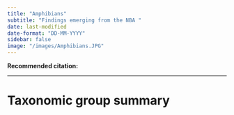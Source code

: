 ```yaml
---
title: "Amphibians"
subtitle: "Findings emerging from the NBA "
date: last-modified
date-format: "DD-MM-YYYY"
sidebar: false
image: "/images/Amphibians.JPG"  
---
```


**Recommended citation:**

------------------------------------------------------------------------

# Taxonomic group summary
